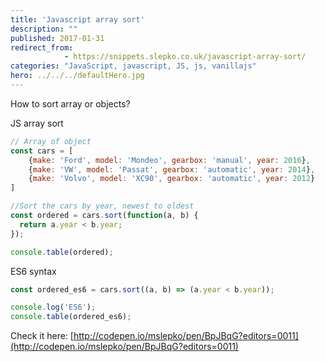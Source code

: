 ```yaml
---
title: 'Javascript array sort'
description: ""
published: 2017-01-31
redirect_from:
            - https://snippets.slepko.co.uk/javascript-array-sort/
categories: "JavaScript, javascript, JS, js, vanillajs"
hero: ../../../defaultHero.jpg
---
```

How to sort array or objects?

JS array sort

```javascript
// Array of object
const cars = [
    {make: 'Ford', model: 'Mondeo', gearbox: 'manual', year: 2016},
    {make: 'VW', model: 'Passat', gearbox: 'automatic', year: 2014},
    {make: 'Volvo', model: 'XC90', gearbox: 'automatic', year: 2012}
]

//Sort the cars by year, newest to oldest
const ordered = cars.sort(function(a, b) {
  return a.year < b.year;
});

console.table(ordered);
```

ES6 syntax

```javascript
const ordered_es6 = cars.sort((a, b) => (a.year < b.year));

console.log('ES6');
console.table(ordered_es6);
```

Check it here: [http://codepen.io/mslepko/pen/BpJBqG?editors=0011](http://codepen.io/mslepko/pen/BpJBqG?editors=0011)
